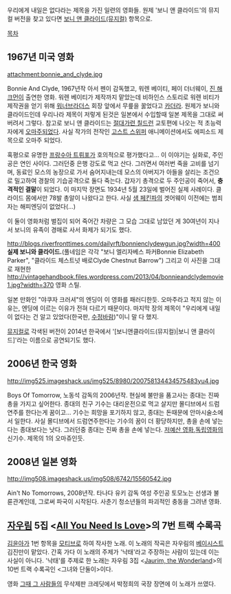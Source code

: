 우리에게 내일은 없다라는 제목을 가진 일련의 영화들. 원제 '보니 앤 클라이드'의 뮤지컬 버전을 찾고 있다면 [[보니 앤 클라이드(뮤지컬)]] 항목으로.

[[목차]]

== 1967년 미국 영화 ==
attachment:bonnie_and_clyde.jpg

Bonnie And Clyde, 1967년작
아서 펜이 감독했고, 워렌 베이티, 페이 더너웨이, [[진 해크먼]]이 출연한 영화. 워렌 베이티가 제작까지 맡았는데 비하인스 스토리로 워렌 비티가 제작권을 얻기 위해 [[워너브라더스]] 회장 앞에서 무릎을 꿇었다고 [[카더라]]. 원제가 보니와 클라이드인데 우리나라 제목이 저렇게 된것은 일본에서 수입할때 일본 제목을 그대로 써버려서 그렇다. 참고로 보니 앤 클라이드는 [[절대가련 칠드런]] 교토편에 나오는 적 초능력자에게 [[오마주]]되었다. 사실 작가의 전작인 [[고스트 스위퍼]] 애니메이션에서도 에피소드 제목으로 오마주 되었다. 

혹평으로 유명한 [[프랑수아 트뤼포]]가 호의적으로 평가했다고... 이 이야기는 실화로, 주인공은 연인 사이다. 그러던중 은행 강도로 먹고 산다. 그러면서 여러번 죽을 고비를 넘기며, 동료인 모스의 농장으로 가서 숨어지내는데  모스의 아버지가 아들을 살리는 조건으로 밀고하여 경찰의 기습공격으로 둘다 죽는다. 갑자기 총격으로 두 주인공이 죽어서, '''충격적인 결말'''이 되었다. 이 마지막 장면도 1934년 5월 23일에 벌어진 실제 사례이다. 클라이드 몸에서만 78발 총알이 나왔다고 한다. 사실 [[샘 페킨파]]의 겟어웨이 이전에는 범죄자는 해피엔딩이 없었다(...)

이 둘이 영화처럼 벌집이 되어 죽어간 차량은 그 모습 그대로 남았던 게 30여년이 지나서 보니의 유족이 경매로 사서 화제가 되기도 했다. 

http://blogs.riverfronttimes.com/dailyrft/bonnienclydewgun.jpg?width=400 
'''실제 보니와 클라이드.'''(풀네임은 각각 "보니 엘리자베스 파커Bonnie Elizabeth Parker", "클라이드 체스트넛 배로Clyde Chestnut Barrow") 그리고 이 사진을 그대로 재현한
http://vintagehandbook.files.wordpress.com/2013/04/bonnieandclydemovie1.jpg?width=370
영화 스틸.

일본 만화인 "야쿠자 크러셔"의 엔딩이 이 영화를 패러디한듯. 오마주라고 적지 않는 이유는, 엔딩에 이르는 이유가 전혀 다르기 때문이다. 마지막 장의 제목이 "우리에게 내일이 없다는 건 알고 있었다(한국판, [[수정바람]])"이니 말 다 했지.

[[뮤지컬]]로 각색된 버전이 2014년 한국에서 '[보니앤클라이드(뮤지컬)|보니 앤 클라이드]'라는 이름으로 공연되기도 했다.

== 2006년 한국 영화 ==
http://img525.imageshack.us/img525/8980/200758134434575483yu4.jpg

Boys Of Tomorrow, 노동석 감독의 2006년작.
현실에 불만을 품고사는 종대는 진짜 총을 가지고 싶어한다. 종대의 친구 기수는 대리운전으로 먹고 살지만 몰디브에서 드럼 연주를 한다는게 꿈이고... 기수는 희망을 포기하지 않고, 종대는 돈때문에 안마시술소에서 일한다. 사실 몰디브에서 드럼연주한다는 기수의 꿈이 더 황당하지만, 총을 손에 넣는다는 종대보다는 낫다. 그러던중 종대는 진짜 총을 손에 넣는다. [[저예산 영화]],[[독립영화]]의 신기수. 제목의 1의 오마쥬인듯.

== 2008년 일본 영화 ==
http://img508.imageshack.us/img508/6742/15560542.jpg

Ain't No Tomorrows, 2008년작. 타나다 유키 감독
여성 주인공 토모노는 선생과 불륜관계인데, 그로써 파국이 시작된다. 사춘기 청소년들의 파괴적인 충동을 그려낸 영화.

== [[자우림]] 5집 <[[All you need is love(자우림)|All You Need Is Love]]>의 7번 트랙 수록곡 ==
[[김윤아]]가 1번 항목을 [[모티브]]로 하여 작사한 노래. 이 노래의 작곡은 자우림의 [[베이시스트]] 김진만이 맡았다.
간혹 가다 이 노래의 주제가 '낙태'라고 주장하는 사람이 있는데 이는 사실이 아니다. 
'낙태'를 주제로 한 노래는 자우림 3집 <[[Jaurim, the Wonderland]]>의 10번 트랙 수록곡인 <그녀와 단둘이>이다.

영화 [[그때 그 사람들]]의 무삭제판 크레딧에서 박정희의 국장 장면에 이 노래가 쓰였다.

{{{#!html
 <iframe width="420" height="315" src="//www.youtube.com/embed/vBm5yCJyroY" frameborder="0" allowfullscreen></iframe>}}}
